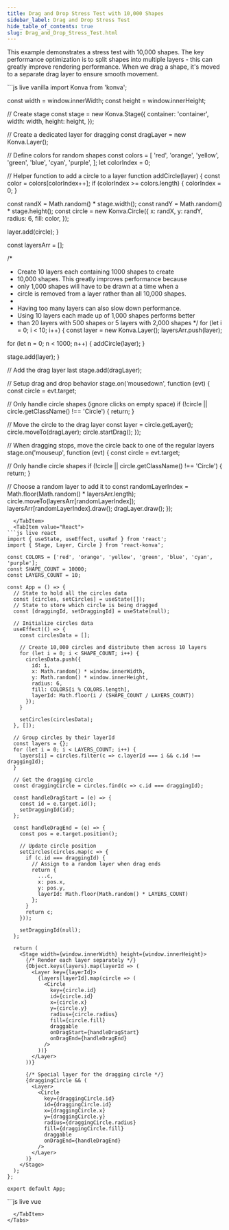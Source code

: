 ```yaml
---
title: Drag and Drop Stress Test with 10,000 Shapes
sidebar_label: Drag and Drop Stress Test
hide_table_of_contents: true
slug: Drag_and_Drop_Stress_Test.html
---
```


This example demonstrates a stress test with 10,000 shapes. The key performance optimization is to split shapes into multiple layers - this can greatly improve rendering performance. When we drag a shape, it's moved to a separate drag layer to ensure smooth movement.


<Tabs>
  <TabItem value="Vanilla" default>
```js live vanilla
import Konva from 'konva';

const width = window.innerWidth;
const height = window.innerHeight;

// Create stage
const stage = new Konva.Stage({
  container: 'container',
  width: width,
  height: height,
});

// Create a dedicated layer for dragging
const dragLayer = new Konva.Layer();

// Define colors for random shapes
const colors = [
  'red',
  'orange',
  'yellow',
  'green',
  'blue',
  'cyan',
  'purple',
];
let colorIndex = 0;

// Helper function to add a circle to a layer
function addCircle(layer) {
  const color = colors[colorIndex++];
  if (colorIndex >= colors.length) {
    colorIndex = 0;
  }

  const randX = Math.random() * stage.width();
  const randY = Math.random() * stage.height();
  const circle = new Konva.Circle({
    x: randX,
    y: randY,
    radius: 6,
    fill: color,
  });

  layer.add(circle);
}

const layersArr = [];

/*
 * Create 10 layers each containing 1000 shapes to create
 * 10,000 shapes. This greatly improves performance because
 * only 1,000 shapes will have to be drawn at a time when a
 * circle is removed from a layer rather than all 10,000 shapes.
 * 
 * Having too many layers can also slow down performance.
 * Using 10 layers each made up of 1,000 shapes performs better
 * than 20 layers with 500 shapes or 5 layers with 2,000 shapes
 */
for (let i = 0; i < 10; i++) {
  const layer = new Konva.Layer();
  layersArr.push(layer);

  for (let n = 0; n < 1000; n++) {
    addCircle(layer);
  }

  stage.add(layer);
}

// Add the drag layer last
stage.add(dragLayer);

// Setup drag and drop behavior
stage.on('mousedown', function (evt) {
  const circle = evt.target;
  
  // Only handle circle shapes (ignore clicks on empty space)
  if (!circle || circle.getClassName() !== 'Circle') {
    return;
  }
  
  // Move the circle to the drag layer
  const layer = circle.getLayer();
  circle.moveTo(dragLayer);
  circle.startDrag();
});

// When dragging stops, move the circle back to one of the regular layers
stage.on('mouseup', function (evt) {
  const circle = evt.target;
  
  // Only handle circle shapes
  if (!circle || circle.getClassName() !== 'Circle') {
    return;
  }
  
  // Choose a random layer to add it to
  const randomLayerIndex = Math.floor(Math.random() * layersArr.length);
  circle.moveTo(layersArr[randomLayerIndex]);
  layersArr[randomLayerIndex].draw();
  dragLayer.draw();
});
```
  </TabItem>
  <TabItem value="React">
```js live react
import { useState, useEffect, useRef } from 'react';
import { Stage, Layer, Circle } from 'react-konva';

const COLORS = ['red', 'orange', 'yellow', 'green', 'blue', 'cyan', 'purple'];
const SHAPE_COUNT = 10000;
const LAYERS_COUNT = 10;

const App = () => {
  // State to hold all the circles data
  const [circles, setCircles] = useState([]);
  // State to store which circle is being dragged
  const [draggingId, setDraggingId] = useState(null);
  
  // Initialize circles data
  useEffect(() => {
    const circlesData = [];
    
    // Create 10,000 circles and distribute them across 10 layers
    for (let i = 0; i < SHAPE_COUNT; i++) {
      circlesData.push({
        id: i,
        x: Math.random() * window.innerWidth,
        y: Math.random() * window.innerHeight,
        radius: 6,
        fill: COLORS[i % COLORS.length],
        layerId: Math.floor(i / (SHAPE_COUNT / LAYERS_COUNT))
      });
    }
    
    setCircles(circlesData);
  }, []);
  
  // Group circles by their layerId
  const layers = {};
  for (let i = 0; i < LAYERS_COUNT; i++) {
    layers[i] = circles.filter(c => c.layerId === i && c.id !== draggingId);
  }
  
  // Get the dragging circle
  const draggingCircle = circles.find(c => c.id === draggingId);
  
  const handleDragStart = (e) => {
    const id = e.target.id();
    setDraggingId(id);
  };
  
  const handleDragEnd = (e) => {
    const pos = e.target.position();
    
    // Update circle position
    setCircles(circles.map(c => {
      if (c.id === draggingId) {
        // Assign to a random layer when drag ends
        return {
          ...c,
          x: pos.x,
          y: pos.y,
          layerId: Math.floor(Math.random() * LAYERS_COUNT)
        };
      }
      return c;
    }));
    
    setDraggingId(null);
  };
  
  return (
    <Stage width={window.innerWidth} height={window.innerHeight}>
      {/* Render each layer separately */}
      {Object.keys(layers).map(layerId => (
        <Layer key={layerId}>
          {layers[layerId].map(circle => (
            <Circle
              key={circle.id}
              id={circle.id}
              x={circle.x}
              y={circle.y}
              radius={circle.radius}
              fill={circle.fill}
              draggable
              onDragStart={handleDragStart}
              onDragEnd={handleDragEnd}
            />
          ))}
        </Layer>
      ))}
      
      {/* Special layer for the dragging circle */}
      {draggingCircle && (
        <Layer>
          <Circle
            key={draggingCircle.id}
            id={draggingCircle.id}
            x={draggingCircle.x}
            y={draggingCircle.y}
            radius={draggingCircle.radius}
            fill={draggingCircle.fill}
            draggable
            onDragEnd={handleDragEnd}
          />
        </Layer>
      )}
    </Stage>
  );
};

export default App;
```
  </TabItem>
  <TabItem value="Vue">
```js live vue
<template>
  <v-stage :config="stageConfig">
    <!-- Regular layers for non-dragged shapes -->
    <v-layer v-for="layerId in Object.keys(layers)" :key="layerId">
      <v-circle
        v-for="circle in layers[layerId]"
        :key="circle.id"
        :config="{
          id: circle.id,
          x: circle.x,
          y: circle.y,
          radius: 6,
          fill: circle.fill,
          draggable: true
        }"
        @dragstart="handleDragStart"
        @dragend="handleDragEnd"
      />
    </v-layer>
    
    <!-- Special layer for dragging -->
    <v-layer v-if="draggingCircle">
      <v-circle
        :config="{
          id: draggingCircle.id,
          x: draggingCircle.x,
          y: draggingCircle.y,
          radius: 6,
          fill: draggingCircle.fill,
          draggable: true
        }"
        @dragend="handleDragEnd"
      />
    </v-layer>
  </v-stage>
</template>

<script setup>
import { ref, computed, onMounted } from 'vue';

const COLORS = ['red', 'orange', 'yellow', 'green', 'blue', 'cyan', 'purple'];
const SHAPE_COUNT = 10000;
const LAYERS_COUNT = 10;

const stageConfig = {
  width: window.innerWidth,
  height: window.innerHeight
};

// State for circles and dragging
const circles = ref([]);
const draggingId = ref(null);

// Initialize circles data
onMounted(() => {
  const circlesData = [];
  
  // Create 10,000 circles and distribute them across 10 layers
  for (let i = 0; i < SHAPE_COUNT; i++) {
    circlesData.push({
      id: i,
      x: Math.random() * stageConfig.width,
      y: Math.random() * stageConfig.height,
      radius: 6,
      fill: COLORS[i % COLORS.length],
      layerId: Math.floor(i / (SHAPE_COUNT / LAYERS_COUNT))
    });
  }
  
  circles.value = circlesData;
});

// Computed property to group circles by layer
const layers = computed(() => {
  const result = {};
  
  for (let i = 0; i < LAYERS_COUNT; i++) {
    result[i] = circles.value.filter(c => 
      c.layerId === i && c.id !== draggingId.value
    );
  }
  
  return result;
});

// Get the dragging circle
const draggingCircle = computed(() => 
  circles.value.find(c => c.id === draggingId.value)
);

const handleDragStart = (e) => {
  draggingId.value = e.target.id();
};

const handleDragEnd = (e) => {
  const id = e.target.id();
  const pos = e.target.position();
  
  // Update circle position and assign to a random layer
  circles.value = circles.value.map(c => {
    if (c.id === id) {
      return {
        ...c,
        x: pos.x,
        y: pos.y,
        layerId: Math.floor(Math.random() * LAYERS_COUNT)
      };
    }
    return c;
  });
  
  draggingId.value = null;
};
</script>
```
  </TabItem>
</Tabs> 